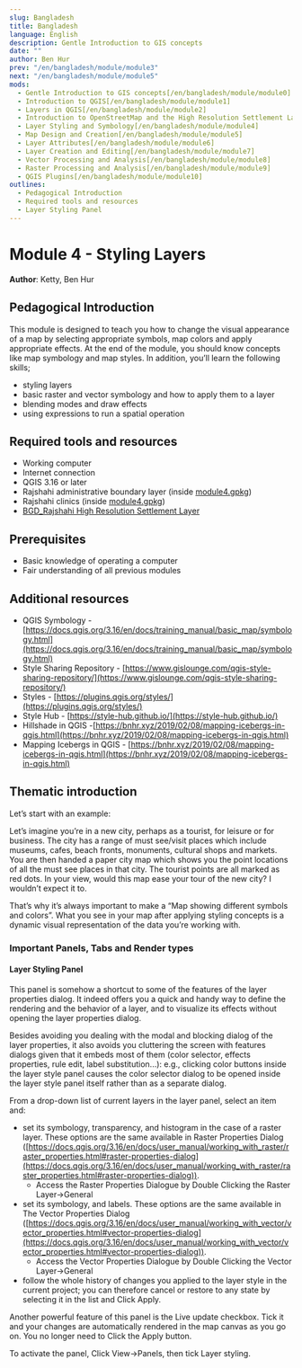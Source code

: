 ```yaml
---
slug: Bangladesh
title: Bangladesh
language: English
description: Gentle Introduction to GIS concepts
date: ""
author: Ben Hur
prev: "/en/bangladesh/module/module3"
next: "/en/bangladesh/module/module5"
mods:
  - Gentle Introduction to GIS concepts[/en/bangladesh/module/module0]
  - Introduction to QGIS[/en/bangladesh/module/module1]
  - Layers in QGIS[/en/bangladesh/module/module2]
  - Introduction to OpenStreetMap and the High Resolution Settlement Layer (HRSL)[/en/bangladesh/module/module3]
  - Layer Styling and Symbology[/en/bangladesh/module/module4]
  - Map Design and Creation[/en/bangladesh/module/module5]
  - Layer Attributes[/en/bangladesh/module/module6]
  - Layer Creation and Editing[/en/bangladesh/module/module7]
  - Vector Processing and Analysis[/en/bangladesh/module/module8]
  - Raster Processing and Analysis[/en/bangladesh/module/module9]
  - QGIS Plugins[/en/bangladesh/module/module10]
outlines:
  - Pedagogical Introduction
  - Required tools and resources
  - Layer Styling Panel
---
```


# Module 4 - Styling Layers

**Author**: Ketty, Ben Hur

## Pedagogical Introduction

This module is designed to teach you how to change the visual appearance of a map by selecting appropriate symbols, map colors and apply appropriate effects. At the end of the module, you should know concepts like map symbology and map styles. In addition, you’ll learn the following skills;

- styling layers
- basic raster and vector symbology and how to apply them to a layer
- blending modes and draw effects
- using expressions to run a spatial operation

## Required tools and resources

- Working computer
- Internet connection
- QGIS 3.16 or later
- Rajshahi administrative boundary layer (inside [module4.gpkg](data/module4.gpkg))
- Rajshahi clinics (inside [module4.gpkg](data/module4.gpkg))
- [BGD_Rajshahi High Resolution Settlement Layer](data/HRSL_BGD_Rajshahi_Population.tif)

## Prerequisites

- Basic knowledge of operating a computer
- Fair understanding of all previous modules

## Additional resources

- QGIS Symbology - [https://docs.qgis.org/3.16/en/docs/training_manual/basic_map/symbology.html](https://docs.qgis.org/3.16/en/docs/training_manual/basic_map/symbology.html)
- Style Sharing Repository - [https://www.gislounge.com/qgis-style-sharing-repository/](https://www.gislounge.com/qgis-style-sharing-repository/)
- Styles - [https://plugins.qgis.org/styles/](https://plugins.qgis.org/styles/)
- Style Hub - [https://style-hub.github.io/](https://style-hub.github.io/)
- Hillshade in QGIS -[https://bnhr.xyz/2019/02/08/mapping-icebergs-in-qgis.html](https://bnhr.xyz/2019/02/08/mapping-icebergs-in-qgis.html)
- Mapping Icebergs in QGIS - [https://bnhr.xyz/2019/02/08/mapping-icebergs-in-qgis.html](https://bnhr.xyz/2019/02/08/mapping-icebergs-in-qgis.html)

## Thematic introduction

Let’s start with an example:

Let’s imagine you’re in a new city, perhaps as a tourist, for leisure or for business. The city has a range of must see/visit places which include museums, cafes, beach fronts, monuments, cultural shops and markets. You are then handed a paper city map which shows you the point locations of all the must see places in that city. The tourist points are all marked as red dots. In your view, would this map ease your tour of the new city? I wouldn’t expect it to.

That’s why it’s always important to make a “Map showing different symbols and colors”. What you see in your map after applying styling concepts is a dynamic visual representation of the data you’re working with.

### Important Panels, Tabs and Render types

#### **Layer Styling Panel**

This panel is somehow a shortcut to some of the features of the layer properties dialog. It indeed offers you a quick and handy way to define the rendering and the behavior of a layer, and to visualize its effects without opening the layer properties dialog.

Besides avoiding you dealing with the modal and blocking dialog of the layer properties, it also avoids you cluttering the screen with features dialogs given that it embeds most of them (color selector, effects properties, rule edit, label substitution...): e.g., clicking color buttons inside the layer style panel causes the color selector dialog to be opened inside the layer style panel itself rather than as a separate dialog.

From a drop-down list of current layers in the layer panel, select an item and:

- set its symbology, transparency, and histogram in the case of a raster layer. These options are the same available in Raster Properties Dialog ([https://docs.qgis.org/3.16/en/docs/user_manual/working_with_raster/raster_properties.html#raster-properties-dialog](https://docs.qgis.org/3.16/en/docs/user_manual/working_with_raster/raster_properties.html#raster-properties-dialog)).
  - Access the Raster Properties Dialogue by Double Clicking the Raster Layer->General
- set its symbology, and labels. These options are the same available in The Vector Properties Dialog ([https://docs.qgis.org/3.16/en/docs/user_manual/working_with_vector/vector_properties.html#vector-properties-dialog](https://docs.qgis.org/3.16/en/docs/user_manual/working_with_vector/vector_properties.html#vector-properties-dialog)).
  - Access the Vector Properties Dialogue by Double Clicking the Vector Layer->General
- follow the whole history of changes you applied to the layer style in the current project; you can therefore cancel or restore to any state by selecting it in the list and Click Apply.

Another powerful feature of this panel is the Live update checkbox. Tick it and your changes are automatically rendered in the map canvas as you go on. You no longer need to Click the Apply button.

To activate the panel, Click View->Panels, then tick Layer styling.

